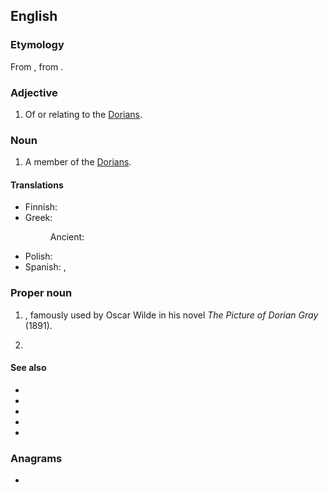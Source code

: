 ==English==
{{wikipedia}}

===Etymology===
From {{der|en|la|Dorian}}, from {{der|en|grc|Δωριεύς||of [[Doris]]}}.

===Adjective===
{{en-adj}}

# Of or relating to the [[Dorians]].

===Noun===
{{en-noun}}

# A member of the [[Dorians]].

====Translations====
{{trans-top}}
* Finnish: {{t+|fi|doorilainen}}
* Greek:
*: Ancient: {{t|grc|Δῶρος|m}}
{{trans-mid}}
* Polish: {{t+|pl|Dor|m}}
* Spanish: {{t+|es|dorio|m}}, {{t+|es|doria|f}}
{{trans-bottom}}

===Proper noun===
{{en-proper noun}}

# {{given name|en|male|from=Ancient Greek}}, famously used by Oscar Wilde in his novel ''The Picture of Dorian Gray'' (1891).
# {{given name|en|female}}

====See also====
* {{l|en|Doric}}
* {{l|en|Dorian mode}}
* {{l|en|Hellenic}}
* {{l|en|hypodorian}}
* {{l|en|Pelasgian}}

===Anagrams===
* {{anagrams|en|a=adinor|Ardoin|NORAID|Orinda|Rodina|donair|draino|inroad|ordain|radion|ranoid}}